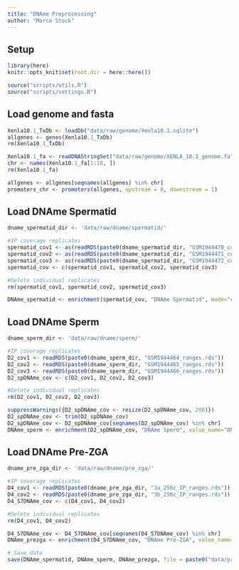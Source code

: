 ```yaml
---
title: "DNAme Preprocessing"
author: "Marco Stock"
---
```


## Setup
```r
library(here)
knitr::opts_knit$set(root.dir = here::here())
```
```r
source("scripts/utils.R")
source("scripts/settings.R")
```

## Load genome and fasta
```r
Xenla10.1_TxDb <- loadDb("data/raw/genome/Xenla10.1.sqlite")
allgenes <- genes(Xenla10.1_TxDb)
rm(Xenla10.1_TxDb)

Xenla10.1_fa <- readDNAStringSet("data/raw/genome/XENLA_10.1_genome.fa", "fasta")
chr <- names(Xenla10.1_fa[1:18, ])
rm(Xenla10.1_fa)

allgenes <- allgenes[seqnames(allgenes) %in% chr]
promoters_chr <- promoters(allgenes, upstream = 0, downstream = 1)
```

## Load DNAme Spermatid
```r
dname_spermatid_dir <- 'data/raw/dname/spermatid/'

#IP coverage replicates
spermatid_cov1 <- as(readRDS(paste0(dname_spermatid_dir, "GSM1944470_coverage.rds")), "GRanges")
spermatid_cov2 <- as(readRDS(paste0(dname_spermatid_dir, "GSM1944471_coverage.rds")), "GRanges")
spermatid_cov3 <- as(readRDS(paste0(dname_spermatid_dir, "GSM1944472_coverage.rds")), "GRanges")
spermatid_cov <- c(spermatid_cov1, spermatid_cov2, spermatid_cov3)

#Delete individual replicates
rm(spermatid_cov1, spermatid_cov2, spermatid_cov3)

DNAme_spermatid <- enrichment(spermatid_cov, "DNAme Spermatid", mode="coverage", value_name="DNAme (log2+1)", enriched_score=TRUE)
```

## Load DNAme Sperm
```r
dname_sperm_dir <- 'data/raw/dname/sperm/'

#IP coverage replicates
D2_cov1 <- readRDS(paste0(dname_sperm_dir, "GSM1944464_ranges.rds"))
D2_cov2 <- readRDS(paste0(dname_sperm_dir, "GSM1944465_ranges.rds"))
D2_cov3 <- readRDS(paste0(dname_sperm_dir, "GSM1944466_ranges.rds"))
D2_spDNAme_cov <- c(D2_cov1, D2_cov2, D2_cov3)

#Delete individual replicates
rm(D2_cov1, D2_cov2, D2_cov3)

suppressWarnings({D2_spDNAme_cov <- resize(D2_spDNAme_cov, 200)})
D2_spDNAme_cov <- trim(D2_spDNAme_cov)
D2_spDNAme_cov <- D2_spDNAme_cov[seqnames(D2_spDNAme_cov) %in% chr]
DNAme_sperm <- enrichment(D2_spDNAme_cov, "DNAme Sperm", value_name="DNAme (log2+1)", enriched_score=TRUE)
```

## Load DNAme Pre-ZGA
```r
dname_pre_zga_dir <- 'data/raw/dname/pre_zga/'

#IP coverage replicates
D4_cov1 <- readRDS(paste0(dname_pre_zga_dir, "3a_256c_IP_ranges.rds"))
D4_cov2 <- readRDS(paste0(dname_pre_zga_dir, "3b_256c_IP_ranges.rds"))
D4_S7DNAme_cov <- c(D4_cov1, D4_cov2)

#Delete individual replicates
rm(D4_cov1, D4_cov2)

D4_S7DNAme_cov <- D4_S7DNAme_cov[seqnames(D4_S7DNAme_cov) %in% chr]
DNAme_prezga <- enrichment(D4_S7DNAme_cov, "DNAme Pre-ZGA", value_name="DNAme (log2+1)", enriched_score=TRUE)
```

```r
# Save data
save(DNAme_spermatid, DNAme_sperm, DNAme_prezga, file = paste0("data/processed/dname.RData"))
```